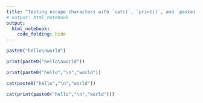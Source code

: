 ```yaml
---
title: "Testing escape characters with `cat()`, `print()`, and `paste()`"
# output: html_notebook
output:
  html_notebook:
    code_folding: hide
---
```



```r
paste0("hello\nworld")
```

```r
print(paste0("hello\nworld"))
```

```r
print(paste0("hello","\n","world"))
```

```r
cat(paste0("hello","\n","world"))
```

```r
cat(print(paste0("hello","\n","world")))
```

